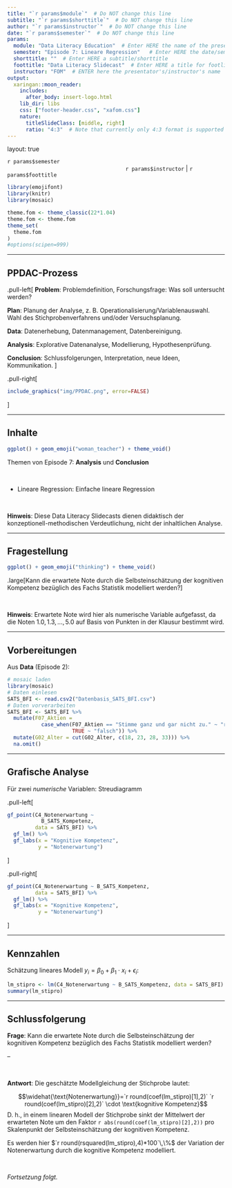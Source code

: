 ```yaml
---
title: "`r params$module`"  # Do NOT change this line
subtitle: "`r params$shorttitle`"  # Do NOT change this line
author: "`r params$instructor`"  # Do NOT change this line
date: "`r params$semester`"  # Do NOT change this line
params:
  module: "Data Literacy Education"  # Enter HERE the name of the presentation/course/module
  semester: "Episode 7: Lineare Regression"   # Enter HERE the date/semester/term
  shorttitle: ""  # Enter HERE a subtitle/shorttitle
  foottitle: "Data Literacy Slidecast"  # Enter HERE a title for footline
  instructor: "FOM"  # ENTER here the presentator's/instructor's name
output:
  xaringan::moon_reader:
    includes:
      after_body: insert-logo.html
    lib_dir: libs
    css: ["footer-header.css", "xafom.css"]
    nature:
      titleSlideClass: [middle, right]
      ratio: "4:3"  # Note that currently only 4:3 format is supported
---
```



layout: true
  
<div class="my-header"></div>

<!-- the following lines define the header and the footer line: -->
<div class="my-footer"><span>`r params$semester`    
&emsp;&emsp;&emsp;&emsp;&emsp;&emsp;
&emsp;&emsp;&emsp;&emsp;&emsp;&emsp;&emsp;&emsp;&emsp;&emsp;&emsp;&emsp;&emsp;
`r params$instructor` | `r params$foottitle` </span></div> 

<div class="footer-line"></div>



```r
library(emojifont)
library(knitr)
library(mosaic)

theme.fom <- theme_classic(22*1.04)
theme.fom <- theme.fom
theme_set(
  theme.fom  
)
#options(scipen=999)
```

---

## PPDAC-Prozess


.pull-left[
**Problem**: Problemdefinition, Forschungsfrage: Was soll untersucht werden?

**Plan**: Planung der Analyse, z. B. Operationalisierung/Variablenauswahl. Wahl des Stichprobenverfahrens und/oder Versuchsplanung.

**Data**: Datenerhebung, Datenmanagement, Datenbereinigung.

**Analysis**: Explorative Datenanalyse, Modellierung, Hypothesenprüfung. 

**Conclusion**: Schlussfolgerungen, Interpretation, neue Ideen, Kommunikation.
]

.pull-right[
```r
include_graphics("img/PPDAC.png", error=FALSE)
```
]

---

## Inhalte

```r
ggplot() + geom_emoji("woman_teacher") + theme_void()
```


Themen von Episode 7: **Analysis** und **Conclusion**

<br>


- Lineare Regression: Einfache lineare Regression


<br>

**Hinweis**: Diese Data Literacy Slidecasts dienen didaktisch der konzeptionell-methodischen Verdeutlichung, nicht der inhaltlichen Analyse.


---

## Fragestellung

```r
ggplot() + geom_emoji("thinking") + theme_void()
```

.large[Kann die erwartete Note durch die Selbsteinschätzung der kognitiven Kompetenz bezüglich des Fachs Statistik modelliert werden?]

<br>

**Hinweis**: Erwartete Note wird hier als numerische Variable aufgefasst, da die Noten $1.0, 1.3, \ldots, 5.0$ auf Basis von Punkten in der Klausur bestimmt wird.

---

## Vorbereitungen

Aus **Data** (Episode 2):

```r
# mosaic laden
library(mosaic)
# Daten einlesen
SATS_BFI <- read.csv2("Datenbasis_SATS_BFI.csv")
# Daten vorverarbeiten
SATS_BFI <- SATS_BFI %>%
  mutate(F07_Aktien = 
           case_when(F07_Aktien == "Stimme ganz und gar nicht zu." ~ "richtig",
                     TRUE ~ "falsch")) %>%
  mutate(G02_Alter = cut(G02_Alter, c(18, 23, 28, 33))) %>%
  na.omit() 
```

---

## Grafische Analyse

Für zwei *numerische* Variablen: Streudiagramm

.pull-left[
```r
gf_point(C4_Notenerwartung ~ 
           B_SATS_Kompetenz, 
         data = SATS_BFI) %>%
  gf_lm() %>%
  gf_labs(x = "Kognitive Kompetenz", 
          y = "Notenerwartung")
```
]

.pull-right[
```r
gf_point(C4_Notenerwartung ~ B_SATS_Kompetenz, 
         data = SATS_BFI) %>%
  gf_lm() %>%
  gf_labs(x = "Kognitive Kompetenz", 
          y = "Notenerwartung")
```
]

---

## Kennzahlen

Schätzung lineares Modell $y_i=\beta_0 + \beta_1 \cdot x_i + \epsilon_i$:


```r
lm_stipro <- lm(C4_Notenerwartung ~ B_SATS_Kompetenz, data = SATS_BFI)
summary(lm_stipro)
```


---

## Schlussfolgerung

**Frage**: Kann die erwartete Note durch die Selbsteinschätzung der kognitiven Kompetenz bezüglich des Fachs Statistik modelliert werden?

--

<br>

**Antwort**: Die geschätzte Modellgleichung der Stichprobe lautet:

$$\widehat{\text{Notenerwartung}}=`r round(coef(lm_stipro)[1],2)`  `r round(coef(lm_stipro)[2],2)` \cdot \text{kognitive Kompetenz}$$
D. h., in einem linearen Modell der Stichprobe sinkt der Mittelwert der erwarteten Note um den Faktor `r abs(round(coef(lm_stipro)[2],2))` pro Skalenpunkt der Selbsteinschätzung der kognitiven Kompetenz.

Es werden hier $`r round(rsquared(lm_stipro),4)*100`\,\%$ der Variation der Notenerwartung durch die kognitive Kompetenz modelliert.


<br>

*Fortsetzung folgt.*


